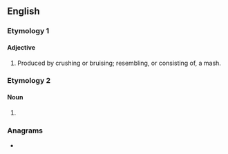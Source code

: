 ==English==

===Etymology 1===
{{suffix|mash|y|lang=en}}

====Adjective====
{{en-adj}}

# Produced by crushing or bruising; resembling, or consisting of, a mash.

===Etymology 2===

====Noun====
{{en-noun|mashies}}

# {{alt form|mashie|lang=en}} {{qualifier|golf club}}

===Anagrams===
* {{anagrams|en|a=ahmsy|Shamy}}
